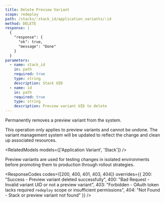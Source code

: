 ```yaml
---
title: Delete Preview Variant
scope: redeploy
path: /stacks/:stack_id/application_variants/:id
method: DELETE
response: |
  {
    "response": {
      "ok": true,
      "message": "Done"
    }
  }
parameters:
  - name: stack_id
    in: path
    required: true
    type: string
    description: Stack UID
  - name: id
    in: path
    required: true
    type: string
    description: Preview variant UID to delete
---
```


Permanently removes a preview variant from the system.

<Callout type="warning" title="Preview Variants Only">
This operation only applies to preview variants and cannot be undone. The variant management system will be updated to reflect the change and clean up associated resources.
</Callout>

<RelatedModels models={['Application Variant', 'Stack']} />

Preview variants are used for testing changes in isolated environments before promoting them to production through rollout strategies.

<ResponseCodes 
  codes={[200, 400, 401, 403, 404]}
  overrides={{
    200: "Success - Preview variant deleted successfully",
    400: "Bad Request - Invalid variant UID or not a preview variant",
    403: "Forbidden - OAuth token lacks required `redeploy` scope or insufficient permissions",
    404: "Not Found - Stack or preview variant not found"
  }}
/>